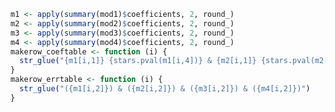 
```r
m1 <- apply(summary(mod1)$coefficients, 2, round_)
m2 <- apply(summary(mod2)$coefficients, 2, round_)
m3 <- apply(summary(mod3)$coefficients, 2, round_)
m4 <- apply(summary(mod4)$coefficients, 2, round_)
makerow_coeftable <- function (i) {
  str_glue("{m1[i,1]} {stars.pval(m1[i,4])} & {m2[i,1]} {stars.pval(m2[i,4])} & {m3[i,1]} {stars.pval(m3[i,4])} & {m4[i,1]} {stars.pval(m4[i,4])}")
}
makerow_errtable <- function (i) {
  str_glue("({m1[i,2]}) & ({m2[i,2]}) & ({m3[i,2]}) & ({m4[i,2]})")
}
```
\begin{centering}
\begin{table}[hp]
\begin{threeparttable}[hp]
\caption{Multivariate OLS regression results}
\label{table:2}
\begin{tabular}{lllll}
\toprule
& 
Overall priority & 
Carbon tax & 
Combustion ban & 
Nuclear power \\
\midrule
Openness & `r makerow_coeftable(2)` \\ & `r makerow_errtable(2)` \\
Agreeableness & `r makerow_coeftable(3)` \\ & `r makerow_errtable(3)` \\
Extraversion & `r makerow_coeftable(4)` \\ & `r makerow_errtable(4)` \\
Conscientiousness & `r makerow_coeftable(5)` \\ & `r makerow_errtable(5)` \\
Neuroticism & `r makerow_coeftable(6)` \\ & `r makerow_errtable(6)` \\
Risk Aversion & `r makerow_coeftable(7)` \\ & `r makerow_errtable(7)` \\
\addlinespace
Age & `r makerow_coeftable(8)` \\ & `r makerow_errtable(8)` \\
Gender & `r makerow_coeftable(9)` \\ & `r makerow_errtable(9)` \\
Left-Right Orientation & `r makerow_coeftable(10)` \\ & `r makerow_errtable(10)` \\
Education & `r makerow_coeftable(11)` \\ & `r makerow_errtable(11)` \\
Household Income & `r makerow_coeftable(12)` \\ & `r makerow_errtable(12)` \\
\addlinespace
Intercept & `r makerow_coeftable(1)` \\ & `r makerow_errtable(1)` \\
\midrule
$n$ & 
`r nrow(panel.final1)` & 
`r nrow(panel.final2)` & 
`r nrow(panel.final3)` &
`r nrow(panel.final4)` \\
$R^{2}$ &
`r round_(summary(mod1)$r.squared)` &
`r round_(summary(mod2)$r.squared)` &
`r round_(summary(mod3)$r.squared)` &
`r round_(summary(mod4)$r.squared)` \\
\addlinespace
$\Delta R^{2}$ &
`r round_(summary(mod1)$r.squared - summary(mod1.co)$r.squared)` &
`r round_(summary(mod2)$r.squared - summary(mod2.co)$r.squared)` &
`r round_(summary(mod3)$r.squared - summary(mod3.co)$r.squared)` &
`r round_(summary(mod4)$r.squared - summary(mod4.co)$r.squared)` \\
$F$ &
`r round_(mod1.anova[2,5])` `r stars.pval(mod1.anova[2,6])` &
`r round_(mod2.anova[2,5])` `r stars.pval(mod2.anova[2,6])` &
`r round_(mod3.anova[2,5])` `r stars.pval(mod1.anova[2,6])` &
`r round_(mod4.anova[2,5])` `r stars.pval(mod1.anova[2,6])` \\
\bottomrule
\end{tabular}
\begin{tablenotes}
\item Standard errors are reported in parentheses.
\item $\Delta R^{2}$ and F-test are in comparison to a model containing only the control variables.
\item *** $p < 0.001$, **  $p < 0.01$, * $p < 0.05$, . $p < 0.1$
\item Data source: \protect\hyperlink{ref-gles2021}{GLES 2021}.
\end{tablenotes}
\end{threeparttable}
\end{table}
\end{centering}
